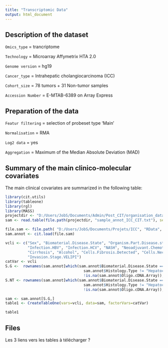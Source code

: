 ```yaml
---
title: "Transcriptomic Data"
output: html_document
---
```


## Description of the dataset

`Omics_type` = trancriptome

`Technology` = Microarray Affymetrix HTA 2.0

`Genome version` = hg19

`Cancer_type` = Intrahepatic cholangiocarcinoma (ICC)

`Cohort_size` = 78 tumors + 31 Non-tumor samples

`Accession Number` = E-MTAB-6389 on Array Express

## Preparation of the data

`Featur filtering` = selection of probeset type 'Main'

`Normalisation` = RMA

`Log2 data` = yes

`Aggregation` = Maximum of the Median Absolute Deviation (MAD)


## Summary of the main clinico-molecular covariates

The main clinical covariates are summarized in the following table:

```r
library(cit.utils)
library(tableone)
library(rgl)
library(MASS)
projectdir <- "D:/Users/JobS/Documents/Admin/Post_CIT/organisation_data/Biliary_Tract/ICC_CIT"
sam <- read.table(file.path(projectdir, "sample_annot_ICC_CIT.txt"), sep="\t")

file.sam <- file.path( "D:/Users/JobS/Documents/Projets/ICC", "RData", "icc.sam.annot_272s.RData")
sam.annot <- cit.load(file.sam)

vcli <- c("Sex", "Biomaterial.Disease.State", "Organism.Part.Disease.status",
          "Infection.HBV", "Infection.HCV", "NASH", "Neoadjuvant.Chemotherapy.Performed",
          "Cirrhosis", "Alcohol", "Cells.Fibrosis.Detected", "Cells.Necrosis.Detected",
          "Invasion.Stage.VELIPI")
catVar <- vcli
S.G <-  rownames(sam.annot[which(sam.annot$Biomaterial.Disease.State ==  "Tumor" & 
                                   sam.annot$Histology.Type != "Hepatocellular Carcinoma" &
                                   !is.na(sam.annot$Oligo.cDNA.Array)),])
S.NT <- rownames(sam.annot[which(sam.annot$Biomaterial.Disease.State ==  "Normal" & 
                                   sam.annot$Histology.Type != "Hepatocellular Carcinoma" &
                                   !is.na(sam.annot$Oligo.cDNA.Array)),])

sam <- sam.annot[S.G,]
table1 <- CreateTableOne(vars=vcli, data=sam, factorVars=catVar)

table1
```

## Files

Les 3 liens vers les tables à télécharger ?


